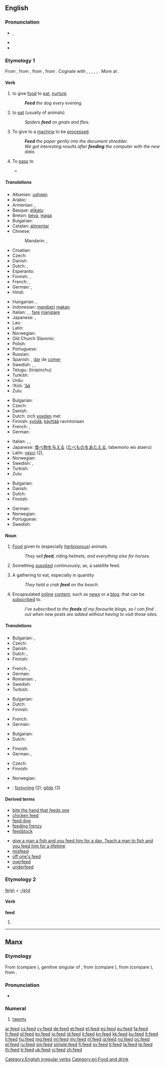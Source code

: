 ==English==
{{wikipedia|dab=feed}}

===Pronunciation===
* {{IPA|/ˈfiːd/}}, {{X-SAMPA|/'fid/}}
* {{audio|en-us-feed.ogg|Audio (US)}}
* {{rhymes|iːd}}

===Etymology 1===
From {{etyl|enm}} {{term|feden|lang=enm}}, from {{etyl|ang}} {{term|fedan|fēdan|to feed|lang=ang}}, from {{proto|gem-pro|fōdijanan|to feed|lang=en}}, from {{proto|ine-pro|peh₂-|to guard, graze, feed|lang=en}}. Cognate with {{etyl|fy|-}} {{term|fiede||to nourish, feed|lang=fy}}, {{etyl|nl|-}} {{term|voeden||to feed|lang=nl}}, {{etyl|da|-}} {{term|føde||to bring forth, feed|lang=da}}, {{etyl|sv|-}} {{term|föda||to bring forth, feed|lang=sv}}, {{etyl|is|-}} {{term|fæða||to feed|lang=is}}, {{etyl|la|-}} {{term|pasco|pāscō|feed, nourish|pos=verb|lang=la}}. More at {{l|en|food}}.

====Verb====
{{en-verb|feeds|feeding|fed}}

# {{transitive}} to give [[food]] to [[eat]], [[nurture]]
#: '''''Feed''' the dog every evening.''
# {{intransitive}} to [[eat]] (usually of animals)
#: ''Spiders '''feed''' on gnats and flies.''
# {{transitive}} To give to a [[machine]] to be [[process]]ed.
#: '''''Feed''' the paper gently into the document shredder.''
#: ''We got interesting results after '''feeding''' the computer with the new data.''
# {{sports|transitive}} To [[pass]] to
#* {{quote-news
|year=2010
|date=December 28
|author=Kevin Darlin
|title=West Brom 1 - 3 Blackburn
|work=BBC
|url=http://news.bbc.co.uk/sport1/hi/football/eng_prem/9308862.stm
|page=
|passage=Morrison then played a pivotal role in West Brom's equaliser, powering through the middle and '''feeding''' Tchoyi, whose low, teasing right-wing cross was poked in by Thomas at the far post}}

=====Translations=====
{{trans-top|to give food to eat}}
* Albanian: [[ushqen]]
* Arabic: {{t-|ar|غذى|tr=ghadhdhaa}}
* Armenian: {{t-|hy|կերակրել|tr=kerakrel}}, {{t-|hy|կերցնել|tr=kerc’nel}}
* Basque: [[elikatu]]
* Breton: [[beva]], [[maga]]
* Bulgarian: {{t+|bg|храня|sc=Cyrl}}
* Catalan: [[alimentar]]
* Chinese:
*: Mandarin: {{t-|cmn|喂|tr=wèi|sc=Hans}}, {{t|cmn|哺育|tr=bǔyù|sc=Hans}}
* Croatian: {{t-|hr|hraniti}}
* Czech: {{t+|cs|krmit}}
* Danish: {{t-|da|fodre}}
* Dutch: {{t+|nl|voeden}}, {{t+|nl|voeren}}
* Esperanto: {{t-|eo|manĝigi|xs=Esperanto}}
* Finnish: {{t+|fi|syöttää}}, {{t+|fi|ruokkia}}
* French: {{t+|fr|nourrir}}, {{t+|fr|alimenter}}
* German: {{t+|de|füttern}}, {{t-|de|nähren}}
* Hindi: {{t-|hi|खिलाना|tr=khilānā|sc=Deva}}
{{trans-mid}}
* Hungarian: {{t+|hu|etet}}, {{t+|hu|táplál}}
* Indonesian: [[beri|memberi]] [[makan]]
* Italian: {{t+|it|nutrire}}, {{t+|it|alimentare}}, [[fare]] [[mangiare]]
* Japanese: {{t-|ja|食べさせる|tr=たべさせる, tabesaseru|sc=Jpan}},  {{t+|ja|飼う|tr=かう, kau}}
* Lao: {{t+|lo|ເກືອ|tr=kyya|sc=Laoo}}
* Latin: {{t-|la|cito}}
* Norwegian: {{t+|no|mate}}
* Old Church Slavonic: {{tø|cu|кръмити|tr=krŭmiti|sc=Cyrs}}
* Polish: {{t+|pl|karmić}}
* Portuguese: {{t+|pt|alimentar}}
* Russian: {{t+|ru|кормить|tr=kormít'}}
* Spanish: {{t+|es|alimentar}}, [[dar]] de [[comer]]
* Swedish: {{t+|sv|mata}}, {{t+|sv|nära}}, {{t+|sv|föda}}
* Telugu: {{t-|te|తినిపించు}} (tinipinchu)
* Turkish: {{t+|tr|beslemek}}
* Urdu: {{t-|ur|کھلانا|tr=khilānā|sc=ur-Arab}}
* !Xóõ: [[ʻâã]]
* Zulu: {{t|zu|ondla|alt=-ondla}}
{{trans-bottom}}

{{trans-top|to eat}}
* Bulgarian: {{t+|bg|ям|sc=Cyrl}}
* Czech: {{t-|cs|živit se}}
* Danish: {{t-|da|leve af}}
* Dutch: zich [[voeden]] met
* Finnish: [[syödä]], [[käyttää]] ravintonaan
* French: {{t+|fr|manger}},  {{t+|fr|alimenter|alt=s'alimenter}}
* German: {{t+|de|fressen}}
{{trans-mid}}
* Italian: {{t+|it|nutrirsi}}, {{t-|it|cibarsi}}, {{t+|it|mangiare}}
* Japanese: [[食べ物]]を[[与える]] ([[たべもの]]を[[あたえる]], tabemono wo ataeru)
* Latin: [[vesci]] (2),  {{t-|la|pabulor|alt=pābulor}}
* Norwegian: {{t-|no|leve av}}
* Swedish: {{t-|sv|livnära sig}}, {{t-|sv|leva på}}
* Turkish: {{t+|tr|beslenmek}}
* Zulu: {{t|zu|dla|alt=-dla}}
{{trans-bottom}}

{{trans-top|to give to a machine for processing}}
* Bulgarian: {{t+|bg|захранвам|sc=Cyrl}}
* Danish: {{t-|da|indføre}}
* Dutch: {{t+|nl|invoeren}}
* Finnish: {{t+|fi|syöttää}}
{{trans-mid}}
* German: {{t+|de|füttern}}
* Norwegian: {{t+|no|mate}}
* Portuguese: {{t+|pt|pôr}}
* Swedish: {{t-|sv|mata in}}
{{trans-bottom}}

====Noun====
{{en-noun|s|-}}

# {{uncountable}} [[food|Food]] given to (especially [[herbivorous]]) animals.
#: ''They sell '''feed''', riding helmets, and everything else for horses.''
# Something [[supply|supplied]] continuously; as, a satellite feed.
# {{countable}} A gathering to eat, especially in quantity
#: ''They held a crab '''feed''' on the beach.''
# {{Internet}} Encapsulated [[online]] [[content]], such as [[news]] or a [[blog]], that can be [[subscribe]]d to.
#: ''I've subscribed to the '''feeds''' of my favourite blogs, so I can find out when new posts are added without having to visit those sites.''

=====Translations=====
{{trans-top|food given to (especially herbivorous) animals}}
* Bulgarian: {{t+|bg|зоб|m|sc=Cyrl}}, {{t+|bg|паша|f|sc=Cyrl}}
* Czech: {{t-|cs|krmivo|n}}
* Danish: {{t+|da|foder|n}}
* Dutch: {{t+|nl|voer|n}}, {{t+|nl|voeder|n}}
* Finnish: {{t+|fi|rehu}}
{{trans-mid}}
* French: {{t+|fr|alimentation|f}},  {{t+|fr|nourriture|f}}
* German: {{t+|de|Futter|n}}
* Romanian: {{t-|ro|strânsură}},  {{t+|ro|nutreț}}
* Swedish: {{t+|sv|foder|n}}
* Turkish: {{t+|tr|yem}}
{{trans-bottom}}

{{trans-top|something supplied continuously; as, a satellite feed}}
* Bulgarian: {{t-|bg|захранване|n|sc=Cyrl}}
* Dutch: {{t+|nl|aanvoer|m}}
* Finnish: {{t-|fi|syöte}}
{{trans-mid}}
* French: {{t+|fr|flux|m}}
* German: {{t-|de|Einspeisung|f}}
{{trans-bottom}}

{{trans-top|a gathering to eat, especially in quantity}}
* Bulgarian: {{t+|bg|хранене|n|sc=Cyrl}}
* Dutch: {{t-|nl|festijn|n}}
{{trans-mid}}
* Finnish: {{t+|fi|ateria}}
* German: {{t-|de|Futtern|n}}, {{t-|de|Fütterung|f}}
{{trans-bottom}}

{{trans-top|encapsulated online content that you can subscribe to with a feed reader}}
* Czech: {{t+|cs|zdroj|m}}
* Finnish: {{t-|fi|syöte}}
{{trans-mid}}
* Norwegian: {{t-|no|mating|m}}
{{trans-bottom}}

{{checktrans-top}}
* {{ttbc|da}}: [[forsyning]] (2); [[gilde]] (3)
{{trans-bottom}}

====Derived terms====
{{rel-top|Terms derived from the noun or verb ''feed''}}
* [[bite the hand that feeds one]]
* [[chicken feed]]
* [[feed dog]]
* [[feeding frenzy]]
* [[feedstock]]
{{rel-mid}}
* [[give a man a fish and you feed him for a day. Teach a man to fish and you feed him for a lifetime]]
* [[misfeed]]
* [[off one's feed]]
* [[overfeed]]
* [[underfeed]]
{{rel-bottom}}

===Etymology 2===
[[fee#Verb|fe(e)]] + [[-ed|-(e)d]]

====Verb====
'''feed'''

# {{past of|fee}}

[[Category:English irregular verbs]]
[[Category:en:Food and drink]]

----

==Manx==

===Etymology===
From {{etyl|sga|gv}} {{term|fichet|lang=sga}} (compare {{etyl|gd|-}} {{term|fichead|lang=gd}}), genitive singular of {{term|fiche||twenty|lang=sga}}, from {{proto|cel-pro|wikantī|lang=gv}} (compare {{etyl|cy|-}} {{term|ugain|lang=cy}}), from {{proto|ine-pro|h₁wih₁ḱm̥t|lang=gv}} (compare {{etyl|la|-}} {{term|viginti|vīgintī|lang=la}}), from {{proto|ine-pro|title=|dwi(h₁)dḱm̥ti|two-ten|lang=gv}}.

===Pronunciation===
* {{IPA|/fiːdʒ/|lang=gv}}

===Numeral===
{{head|gv|numeral}}

# {{cardinal|lang=gv}} [[twenty]]

[[ar:feed]]
[[cs:feed]]
[[cy:feed]]
[[de:feed]]
[[et:feed]]
[[el:feed]]
[[es:feed]]
[[eu:feed]]
[[fa:feed]]
[[fr:feed]]
[[gl:feed]]
[[ko:feed]]
[[io:feed]]
[[id:feed]]
[[it:feed]]
[[kn:feed]]
[[kk:feed]]
[[ku:feed]]
[[lt:feed]]
[[li:feed]]
[[hu:feed]]
[[mg:feed]]
[[ml:feed]]
[[my:feed]]
[[nl:feed]]
[[ja:feed]]
[[no:feed]]
[[oc:feed]]
[[pl:feed]]
[[ru:feed]]
[[sm:feed]]
[[simple:feed]]
[[fi:feed]]
[[sv:feed]]
[[tl:feed]]
[[ta:feed]]
[[te:feed]]
[[th:feed]]
[[tr:feed]]
[[uk:feed]]
[[vi:feed]]
[[zh:feed]]